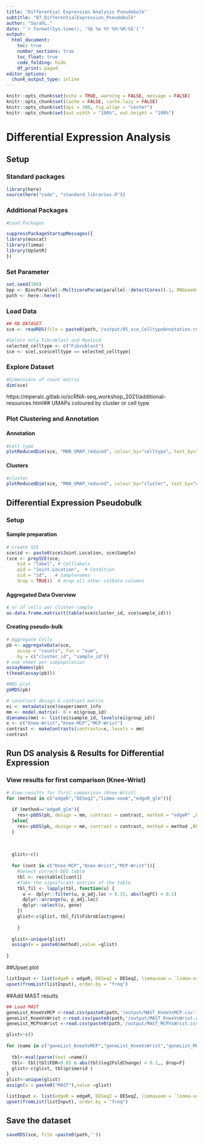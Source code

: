 ```yaml
---
title: "Differential Expression Analysis Pseudobulk"
subtitle: "07_DifferentialExpression_Pseudobulk"
author: "SarahL."
date: "`r format(Sys.time(), '%b %e %Y %H:%M:%S')`"
output: 
  html_document:
    toc: true
    number_sections: true   
    toc_float: true
    code_folding: hide
    df_print: paged
editor_options:
  chunk_output_type: inline
---
```


```r
knitr::opts_chunk$set(echo = TRUE, warning = FALSE, message = FALSE)
knitr::opts_chunk$set(cache = FALSE, cache.lazy = FALSE)
knitr::opts_chunk$set(dpi = 300, fig.align = "center")
knitr::opts_chunk$set(out.width = "100%", out.height = "100%")
```


# Differential Expression Analysis

## Setup

### Standard packages

```r
library(here)
source(here("code", "standard_libraries.R"))
```

### Additional Packages

```r
#Load Packages

suppressPackageStartupMessages({
library(muscat)
library(limma)
library(UpSetR)
})

```

### Set Parameter

```r
set.seed(100)
bpp <- BiocParallel::MulticoreParam(parallel::detectCores()-1, RNGseed=100)
path <- here::here()
```


### Load Data

```r
## RA DATASET
sce <- readRDS(file = paste0(path,'/output/05_sce_CelltypeAnnotation.rds'))

#Select only Fibroblast and Myeloid
selected_celltype <- c("Fibroblast")
sce <- sce[,sce$celltype == selected_celltype]

```

### Explore Dataset

```r
#Dimensions of count matrix
dim(sce)
```

https://mperalc.gitlab.io/scRNA-seq_workshop_2021/additional-resources.html## UMAPs coloured by cluster or cell type

### Plot Clustering and Annotation {.tabset}

#### Annotation

```r
#cell type
plotReducedDim(sce, "MNN_UMAP_reduced", colour_by="celltype", text_by="celltype") +labs(title="UMAP colored by Cell type ",subtitle = "UMAP of all integrated datasets")

```

#### Clusters

```r
#cluster
plotReducedDim(sce, "MNN_UMAP_reduced", colour_by="cluster", text_by="cluster") +labs(title="UMAP colored by clusters",subtitle = "UMAP of all integrated datasets")

```

## Differential Expression Pseudobulk

### Setup

#### Sample preparation

```r
# create SCE
sce$id <- paste0(sce$Joint.Location, sce$Sample)
(sce <- prepSCE(sce, 
    kid = "label", # Celllabels
    gid = "Joint.Location",  # Condition
    sid = "id",   # Samplenames
    drop = TRUE))  # drop all other colData columns
```

#### Aggregated Data Overview

```r
# nr of cells per cluster-sample
as.data.frame.matrix(t(table(sce$cluster_id, sce$sample_id)))
```


#### Creating pseudo-bulk

```r
# Aggregate Cells
pb <- aggregateData(sce,
    assay = "counts", fun = "sum",
    by = c("cluster_id", "sample_id"))
# one sheet per subpopulation
assayNames(pb)
t(head(assay(pb)))
```


```r
#MDS plot
pbMDS(pb)
```

```r
# construct design & contrast matrix
ei <- metadata(sce)$experiment_info
mm <- model.matrix(~ 0 + ei$group_id)
dimnames(mm) <- list(ei$sample_id, levels(ei$group_id))
x <- c("Knee-Wrist","Knee-MCP","MCP-Wrist")
contrast <- makeContrasts(contrasts=x, levels = mm)
contrast

```

## Run DS analysis & Results for Differential Expression

### View results for first comparison (Knee-Wrist)

```r
# View results for first comparison (Knee-Wrist)
for (method in c("edgeR","DESeq2","limma-voom","edgeR_glm")){
  
  if (method=="edgeR_glm"){
    res<-pbDS(pb, design = mm, contrast = contrast, method = "edgeR" ,BPPARAM =bpp, treat = TRUE)
  }else{
    res<-pbDS(pb, design = mm, contrast = contrast, method = method ,BPPARAM =bpp)
  }
  
  
  
  glist<-c()
  
  for (cont in c("Knee-MCP","Knee-Wrist","MCP-Wrist")){
    #Select correct DEG table
    tbl <- res$table[[cont]]
    #Take the significant entries of the table
    tbl_fil <- lapply(tbl, function(u) {
      u <- dplyr::filter(u, p_adj.loc < 0.15, abs(logFC) > 0.1)
      dplyr::arrange(u, p_adj.loc)
      dplyr::select(u, gene)
    })
    glist<-c(glist, tbl_fil$Fibroblast$gene)
    
    }
  
  glist<-unique(glist)
  assign(x = paste0(method),value =glist)
    
}

```

##Upset plot

```r
listInput <- list(edgeR = edgeR, DESeq2 = DESeq2, limmavoom = `limma-voom`, edgeRglm = edgeR_glm)
upset(fromList(listInput), order.by = "freq")
```


##Add MAST results 


```r
## Load MAST
geneList_KneeVsMCP <-read.csv(paste0(path,'/output/MAST_KneeVsMCP.csv'))
geneList_KneeVsWrist <-read.csv(paste0(path,'/output/MAST_KneeVsWrist.csv'))
geneList_MCPVsWrist <-read.csv(paste0(path,'/output/MAST_MCPVsWrist.csv'))

```

```r
glist<-c()
  
for (name in c("geneList_KneeVsMCP","geneList_KneeVsWrist","geneList_MCPVsWrist")){
  
  tbl<-eval(parse(text =name))
  tbl<- tbl[tbl$FDR<0.05 & abs(tbl$log2FoldChange) > 0.1,, drop=F]
  glist<-c(glist, tbl$primerid )
}
glist<-unique(glist)
assign(x = paste0("MAST"),value =glist)

```

```r
listInput <- list(edgeR = edgeR, DESeq2 = DESeq2, limmavoom = `limma-voom`, edgeRglm = edgeR_glm,MAST=MAST)
upset(fromList(listInput), order.by = "freq")
```



## Save the dataset

```r

saveRDS(sce, file =paste0(path,''))

```
